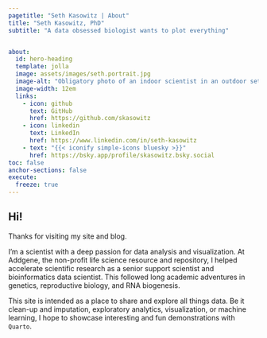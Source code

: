 ```yaml
---
pagetitle: "Seth Kasowitz | About"
title: "Seth Kasowitz, PhD"
subtitle: "A data obsessed biologist wants to plot everything"


about:
  id: hero-heading
  template: jolla
  image: assets/images/seth.portrait.jpg
  image-alt: "Obligatory photo of an indoor scientist in an outdoor setting."
  image-width: 12em
  links:
    - icon: github
      text: GitHub
      href: https://github.com/skasowitz
    - icon: linkedin
      text: LinkedIn
      href: https://www.linkedin.com/in/seth-kasowitz
    - text: "{{< iconify simple-icons bluesky >}}"
      href: https://bsky.app/profile/skasowitz.bsky.social
toc: false
anchor-sections: false
execute:
  freeze: true
---
```


::: {#hero-heading}
:::

## Hi!

Thanks for visiting my site and blog.

I'm a scientist with a deep passion for data analysis and visualization. At Addgene, the non-profit life science resource and repository, I helped accelerate scientific research as a senior support scientist and bioinformatics data scientist. This followed long academic adventures in genetics, reproductive biology, and RNA biogenesis.

This site is intended as a place to share and explore all things data. Be it clean-up and imputation, exploratory analytics, visualization, or machine learning, I hope to showcase interesting and fun demonstrations with `Quarto`.


